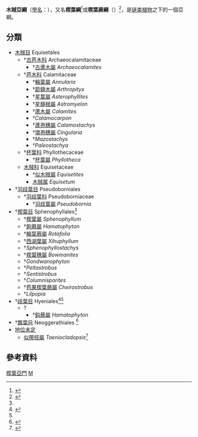 {{Automatic taxobox
| taxon = Equisetopsidae
| authority = C. Agardh
| name = 木賊亞綱<br />Equisetopsida
| fossil_range = {{fossilrange|385|0|[[晚泥盆世|晚泥盆世]]<ref name="Taylor 1993">{{cite book | last= Taylor | first= Thomas N. | coauthors= Edith L. Taylor. | year= 1993 | title= The Biology and Evolution of Fossil Plants | location= Englewood Cliffs, NJ | publisher= Prentice Hall | pages= 303–305 | isbn= 0-13-651589-4 }}</ref><ref name=Hamatophyton />到現代}}
| image = Equisetopsida.jpg
| image_alt= A group of small erect plants with unbranched segmented stems. Whorls of small leaves sprout from each segment, thicker at the top end and absent in the lower portion of the stem, giving it the appearance of a bottle brush or a horse's tail.
| image_caption = ''[[Equisetum_telmateia|Equisetum telmateia]]''
| subdivision_ranks = [[目_(生物)|目]]
| subdivision = [[#分類|見內文]]
| synonyms =
* Sphenopsida 楔葉綱 或 楔葉蕨綱
}}
'''木賊亞綱'''（[[學名|學名]]：{{lang|la|'''Equisetopsida'''}}），又名'''楔葉綱'''<ref name=digimuse>{{cite web |url=http://digimuse.nmns.edu.tw/Default.aspx?tabid=298&ObjectId=0b00000180232fe5&Domin=g&Field=pf&ContentType=Specimen |title=木賊目植物化石 |language=zh-hant |publisher=[[自然與人文數位博物館|自然與人文數位博物館]] |accessdate=2013-06-03 |archive-date=2016-03-05 |archive-url=https://web.archive.org/web/20160305043004/http://digimuse.nmns.edu.tw/Default.aspx?tabid=298&ObjectId=0b00000180232fe5&Domin=g&Field=pf&ContentType=Specimen |dead-url=no }}</ref>或'''楔葉蕨綱'''（{{lang|la|'''Sphenopsida'''}}）<ref>{{cite book |url=http://tai2.ntu.edu.tw/ebookimages/Flora%20of%20Taiwan/Flora%20of%20Taiwan%282nd%29/Flora%201/pdf/Flora_2_I-0060.pdf |title=Flora of Taiwan |edition=2nd |language=en |pages=60 |access-date=2013-06-03 |archive-date=2016-03-05 |archive-url=https://web.archive.org/web/20160305195103/http://tai2.ntu.edu.tw/ebookimages/Flora%20of%20Taiwan/Flora%20of%20Taiwan(2nd)/Flora%201/pdf/Flora_2_I-0060.pdf |dead-url=no }}</ref>，是[[链束植物|链束植物]]之下的一個亞綱。
==分類==
*[[木賊目|木賊目]] Equisetales 
**†[[古芦木科|古芦木科]] Archaeocalamitaceae
***†[[古蘆木屬|古蘆木屬]] ''Archaeocalamites''
**†[[芦木科|芦木科]] Calamitaceae
***†[[輪葉屬|輪葉屬]] ''Annularia''
***†[[節髓木屬|節髓木屬]] ''Arthropitys''
***†[[星葉屬|星葉屬]] ''Asterophyllites''
***†[[星髓根屬|星髓根屬]] ''Astromyelon''
***†[[蘆木屬|蘆木屬]] ''Calamites''
***†''Calamocarpon''
***†[[蘆孢穗屬|蘆孢穗屬]] ''Calamostachys''
***†[[環孢穗屬|環孢穗屬]] ''Cingularia''
***†''Mazostachys''
***†''Paleostachya''
**†[[杯葉科|杯葉科]] Phyllothecaceae
***†[[杯葉屬|杯葉屬]] ''Phyllotheca''
**[[木賊科|木賊科]] Equisetaceae
***†[[似木賊屬|似木賊屬]] ''Equisetites''
***[[木贼属|木贼属]] ''Equisetum''
* †[[羽歧葉目|羽歧葉目]] Pseudoborniales
**†[[羽歧葉科|羽歧葉科]] Pseudoborniaceae
***†[[羽歧葉屬|羽歧葉屬]] ''Pseudobornia''
* †[[楔葉目|楔葉目]] Sphenophyllales<ref name=digimuse />
**†[[楔葉屬|楔葉屬]] ''Sphenophyllum''
**†[[鉤蕨屬|鉤蕨屬]] ''Hamatophyton''
**†[[輪葉蕨屬|輪葉蕨屬]] ''Rotafolia''
**†[[西湖葉屬|西湖葉屬]] ''Xihuphyllum''
**†''Sphenophyllostachys''
**†[[楔葉穗屬|楔葉穗屬]] ''Bowmanites''
**†''Gondwanophyton''
**†''Peltastrobus''
**†''Sentistrobus''
**†''Columnisporites''
**†[[苞果楔葉蕨屬|苞果楔葉蕨屬]] ''Cheirostrobus''
**†''Lilpopia''
* †[[歧葉目|歧葉目]] Hyeniales<ref name=Hamatophyton>{{cite web |url=http://digimuse.nmns.edu.tw/DigiMuse/showMetadata.aspx?ObjectId=0900000180238a0d&TypeKind=suMeta&Type=plantfossils&Part=2-2&Domin=g&Field=pf&Language=CHI |title=自然與人文數位博物館 典藏標本：鈎蕨 |publisher=[[自然與人文數位博物館|自然與人文數位博物館]] |language=zh-hant |accessdate=2013-06-03 |archive-date=2019-07-01 |archive-url=https://web.archive.org/web/20190701112232/http://digimuse.nmns.edu.tw/portal/?aspxerrorpath=%2FDigiMuse%2FshowMetadata.aspx |dead-url=no }}</ref><ref name=digimuse />
** ?
*** †[[鈎蕨屬|鈎蕨屬]] ''Hamatophyton''
* †[[飄葉目|飄葉目]] Neoggerathiales <ref name=Neoggerathiales>{{cite web |url=http://digimuse.nmns.edu.tw/DigiMuse/showMetadata.aspx?ObjectId=0900000180238a17&TypeKind=suMeta&Type=plantfossils&Part=2-2&Domin=g&Field=pf&Language=CHI |title=自然與人文數位博物館 典藏標本：華夏齒葉 |publisher=[[自然與人文數位博物館|自然與人文數位博物館]] |language=zh-hant }}</ref>
* [[地位未定|地位未定]]
** [[似帶枝屬|似帶枝屬]] ''Taeniocladopsis''<ref name=Taeniocladopsis>{{cite web |url=http://digimuse.nmns.edu.tw/DigiMuse/showMetadata.aspx?ObjectId=0900000180238a54&TypeKind=suMeta&Type=plantfossils&Part=2-2&Domin=g&Field=pf&Language=CHI |title=自然與人文數位博物館 典藏標本： 假根莖型似帶枝 |publisher=[[自然與人文數位博物館|自然與人文數位博物館]] |language=zh-hant }}</ref>

==參考資料==
{{reflist}}
{{Taxonbar|from=Q134677}}

[[Category:楔葉亞門|]]
[[Category:木賊綱|M]]